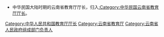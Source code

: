 *中华民国大陆时期的云南省教育厅厅长，归入[[:Category:中华民国云南省教育厅厅长|:Category:中华民国云南省教育厅厅长]]。

[[Category:中华人民共和国教育厅厅长|Category:中华人民共和国教育厅厅长]]
[[Category:云南省教育厅|Category:云南省教育厅]]
[[Category:云南省人民政府组成部门负责人|Category:云南省人民政府组成部门负责人]]